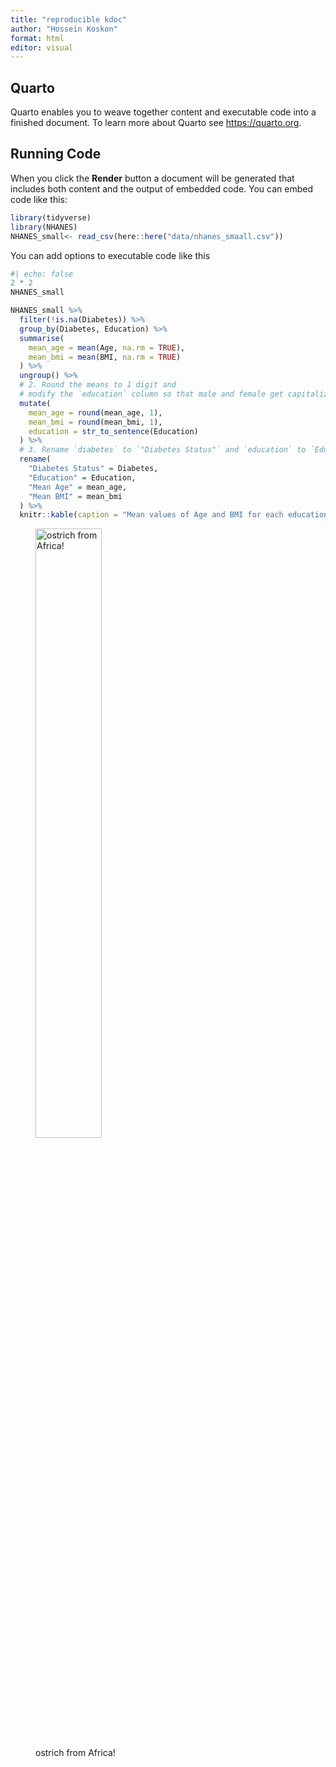 ```yaml
---
title: "reproducible kdoc"
author: "Hossein Koskon"
format: html
editor: visual
---
```


## Quarto

Quarto enables you to weave together content and executable code into a finished document. To learn more about Quarto see <https://quarto.org>.

## Running Code

When you click the **Render** button a document will be generated that includes both content and the output of embedded code. You can embed code like this:

```r
library(tidyverse)
library(NHANES)
NHANES_small<- read_csv(here::here("data/nhanes_smaall.csv"))
```

You can add options to executable code like this

```r
#| echo: false
2 * 2
NHANES_small

NHANES_small %>%
  filter(!is.na(Diabetes)) %>%
  group_by(Diabetes, Education) %>%
  summarise(
    mean_age = mean(Age, na.rm = TRUE),
    mean_bmi = mean(BMI, na.rm = TRUE)
  ) %>%
  ungroup() %>%
  # 2. Round the means to 1 digit and
  # modify the `education` column so that male and female get capitalized.
  mutate(
    mean_age = round(mean_age, 1),
    mean_bmi = round(mean_bmi, 1),
    education = str_to_sentence(Education)
  ) %>%
  # 3. Rename `diabetes` to `"Diabetes Status"` and `education` to `Education`
  rename(
    "Diabetes Status" = Diabetes, 
    "Education" = Education,
    "Mean Age" = mean_age, 
    "Mean BMI" = mean_bmi
  ) %>%
  knitr::kable(caption = "Mean values of Age and BMI for each education and diabetes status.")

```

![ostrich from Africa!](Images/Ost.jpg){#fig-kitten-attack width="50%" height="50%"}
